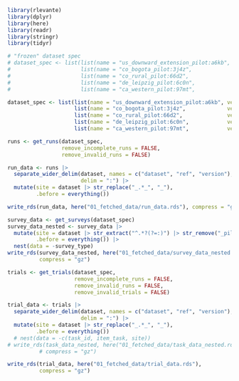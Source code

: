 ```r
library(rlevante)
library(dplyr)
library(here)
library(readr)
library(stringr)
library(tidyr)
```

```r
# "frozen" dataset spec
# dataset_spec <- list(list(name = "us_downward_extension_pilot:a6kb", version = "4.6"),
#                      list(name = "co_bogota_pilot:3j4z",             version = "6.3"),
#                      list(name = "co_rural_pilot:66d2",              version = "4.2"),
#                      list(name = "de_leipzig_pilot:6c0n",            version = "5.28"),
#                      list(name = "ca_western_pilot:97mt",            version = "5.24"))

dataset_spec <- list(list(name = "us_downward_extension_pilot:a6kb", version = "current"),
                     list(name = "co_bogota_pilot:3j4z",             version = "current"),
                     list(name = "co_rural_pilot:66d2",              version = "current"),
                     list(name = "de_leipzig_pilot:6c0n",            version = "current"),
                     list(name = "ca_western_pilot:97mt",            version = "current"))

runs <- get_runs(dataset_spec,
                 remove_incomplete_runs = FALSE,
                 remove_invalid_runs = FALSE)

run_data <- runs |>
  separate_wider_delim(dataset, names = c("dataset", "ref", "version"),
                       delim = ":") |>
  mutate(site = dataset |> str_replace("_.*_", "_"),
         .before = everything())

write_rds(run_data, here("01_fetched_data/run_data.rds"), compress = "gz")

survey_data <- get_surveys(dataset_spec)
survey_data_nested <- survey_data |>
  mutate(site = dataset |> str_extract("^.*?(?=:)") |> str_remove("_pilot"),
         .before = everything()) |>
  nest(data = -survey_type)
write_rds(survey_data_nested, here("01_fetched_data/survey_data_nested.rds"),
          compress = "gz")
```

```r
trials <- get_trials(dataset_spec,
                     remove_incomplete_runs = FALSE,
                     remove_invalid_runs = FALSE,
                     remove_invalid_trials = FALSE)

trial_data <- trials |>
  separate_wider_delim(dataset, names = c("dataset", "ref", "version"),
                       delim = ":") |>
  mutate(site = dataset |> str_replace("_.*_", "_"),
         .before = everything())
  # nest(data = -c(task_id, item_task, site))
# write_rds(task_data_nested, here("01_fetched_data/task_data_nested.rds"),
          # compress = "gz")

write_rds(trial_data, here("01_fetched_data/trial_data.rds"),
          compress = "gz")
```
